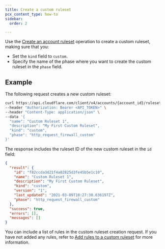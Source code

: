 ```yaml
---
title: Create a custom ruleset
pcx_content_type: how-to
sidebar:
  order: 2

---
```


Use the [Create an account ruleset](/api/operations/createAccountRuleset) operation to create a custom ruleset, making sure that you:

* Set the `kind` field to `custom`.
* Specify the name of the phase where you want to create the custom ruleset in the `phase` field.

## Example

The following request creates a new custom ruleset:

```bash title="Request"
curl https://api.cloudflare.com/client/v4/accounts/{account_id}/rulesets \
--header "Authorization: Bearer <API_TOKEN>" \
--header "Content-Type: application/json" \
--data '{
  "name": "Custom Ruleset 1",
  "description": "My First Custom Ruleset",
  "kind": "custom",
  "phase": "http_request_firewall_custom"
}'
```

The response includes the ruleset ID of the new custom ruleset in the `id` field:

```json title="Response"
{
  "result": {
    "id": "f82ccda3d21f4a02825d3fe45b5e1c10",
    "name": "Custom Ruleset 1",
    "description": "My First Custom Ruleset",
    "kind": "custom",
    "version": "1",
    "last_updated": "2021-03-09T10:27:30.636197Z",
    "phase": "http_request_firewall_custom"
  },
  "success": true,
  "errors": [],
  "messages": []
}
```

You can include a list of rules in the custom ruleset creation request. If you have not added any rules, refer to [Add rules to a custom ruleset](/ruleset-engine/custom-rulesets/add-rules-ruleset/) for more information.
